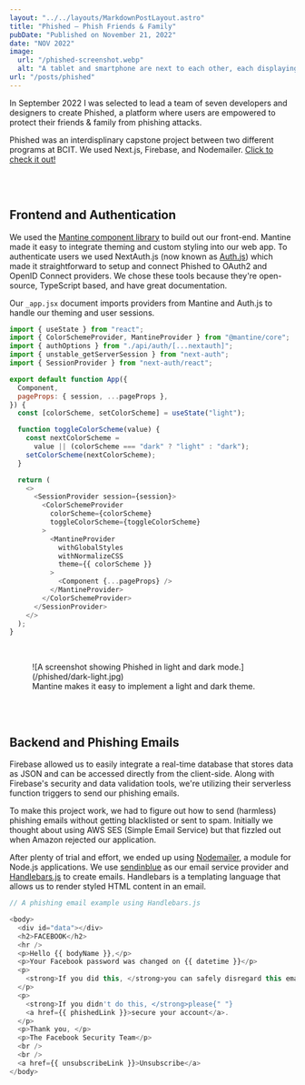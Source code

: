 ```yaml
---
layout: "../../layouts/MarkdownPostLayout.astro"
title: "Phished – Phish Friends & Family"
pubDate: "Published on November 21, 2022"
date: "NOV 2022"
image:
  url: "/phished-screenshot.webp"
  alt: "A tablet and smartphone are next to each other, each displaying a screenshot from the Phished website. The Phished logo, a fish with an envelope for a body, is displayed on the right with the Phished wordmark."
url: "/posts/phished"
---
```


In September 2022 I was selected to lead a team of seven developers and designers to create Phished, a platform where users are empowered to protect their friends & family from phishing attacks.

Phished was an interdisplinary capstone project between two different programs at BCIT. We used Next.js, Firebase, and Nodemailer. [Click to check it out!](https://phished.up.railway.app/)

<br />
<br />

## Frontend and Authentication

We used the [Mantine component library](https://mantine.dev/) to build out our front-end. Mantine made it easy to integrate theming and custom styling into our web app. To authenticate users we used NextAuth.js (now known as [Auth.js](https://authjs.dev/)) which made it straightforward to setup and connect Phished to OAuth2 and OpenID Connect providers. We chose these tools because they're open-source, TypeScript based, and have great documentation.

Our <code>\_app.jsx</code> document imports providers from Mantine and Auth.js to handle our theming and user sessions.

```js
import { useState } from "react";
import { ColorSchemeProvider, MantineProvider } from "@mantine/core";
import { authOptions } from "./api/auth/[...nextauth]";
import { unstable_getServerSession } from "next-auth";
import { SessionProvider } from "next-auth/react";

export default function App({
  Component,
  pageProps: { session, ...pageProps },
}) {
  const [colorScheme, setColorScheme] = useState("light");

  function toggleColorScheme(value) {
    const nextColorScheme =
      value || (colorScheme === "dark" ? "light" : "dark");
    setColorScheme(nextColorScheme);
  }

  return (
    <>
      <SessionProvider session={session}>
        <ColorSchemeProvider
          colorScheme={colorScheme}
          toggleColorScheme={toggleColorScheme}
        >
          <MantineProvider
            withGlobalStyles
            withNormalizeCSS
            theme={{ colorScheme }}
          >
            <Component {...pageProps} />
          </MantineProvider>
        </ColorSchemeProvider>
      </SessionProvider>
    </>
  );
}
```

<br />

<figure>
  ![A screenshot showing Phished in light and dark
  mode.](/phished/dark-light.jpg)
  <figcaption>
    Mantine makes it easy to implement a light and dark theme.
  </figcaption>
</figure>

<br />
<br />

## Backend and Phishing Emails

Firebase allowed us to easily integrate a real-time database that stores data as JSON and can be accessed directly from the client-side. Along with Firebase's security and data validation tools, we're utilizing their serverless function triggers to send our phishing emails.

To make this project work, we had to figure out how to send (harmless) phishing emails without getting blacklisted or sent to spam. Initially we thought about using AWS SES (Simple Email Service) but that fizzled out when Amazon rejected our application.

After plenty of trial and effort, we ended up using [Nodemailer](https://nodemailer.com/about/), a module for Node.js applications. We use [sendinblue](https://www.sendinblue.com/) as our email service provider and [Handlebars.js](https://handlebarsjs.com/) to create emails. Handlebars is a templating language that allows us to render styled HTML content in an email.

```js
// A phishing email example using Handlebars.js

<body>
  <div id="data"></div>
  <h2>FACEBOOK</h2>
  <hr />
  <p>Hello {{ bodyName }},</p>
  <p>Your Facebook password was changed on {{ datetime }}</p>
  <p>
    <strong>If you did this, </strong>you can safely disregard this email.
  </p>
  <p>
    <strong>If you didn't do this, </strong>please{" "}
    <a href={{ phishedLink }}>secure your account</a>.
  </p>
  <p>Thank you, </p>
  <p>The Facebook Security Team</p>
  <br />
  <br />
  <a href={{ unsubscribeLink }}>Unsubscribe</a>
</body>
```
